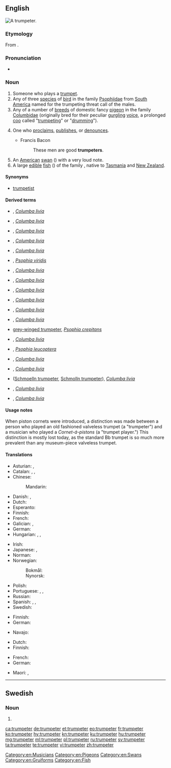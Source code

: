 ==English==
[[File:Chucho Valdés & The Afro-Cuban Messengers - 29.jpg|thumb|A trumpeter.]]
{{wikipedia|Trumpeter (bird)}}
{{wikipedia|Trumpeter (pigeon)}}

===Etymology===
From {{suffix|trumpet|er|lang=en}}.

===Pronunciation===
* {{IPA|/ˈtɹʌmpɛtɜ/|lang=en}}

===Noun===
{{en-noun}}

# Someone who plays a [[trumpet]].
# Any of three [[species]] of [[bird]] in the family [[Psophiidae]] from [[South America]] named for the trumpeting threat call of the males.
# Any of a number of [[breed|breeds]] of domestic fancy [[pigeon]] in the family [[Columbidae]] (originally bred for their peculiar [[gurgling]] [[voice]], a prolonged [[coo]] called "[[trumpeting]]" or "[[drumming]]").
# {{context|figurative|lang=en}} One who [[proclaim]]s, [[publish]]es, or [[denounce]]s.
#* Francis Bacon
#*: These men are good '''trumpeters'''.
# An [[American]] [[swan]] ({{taxlink|Olor buccinator|species|noshow=1}}) with a very loud note.
# A large [[edible]] [[fish]] ({{taxlink|Latris hecateia|species|noshow=1}}) of the family ''{{taxlink|Cirrhitidae|family|noshow=1}}'', native to [[Tasmania]] and [[New Zealand]].

{{Webster 1913}}

====Synonyms====
* [[trumpetist]]

====Derived terms====
* {{vern|Altenburg trumpeter|pedia=1}}, ''[[Columba livia]]''
* {{vern|Arabian trumpeter|pedia=1}}, ''[[Columba livia]]''
* {{vern|Bernburg trumpeter|pedia=1}}, ''[[Columba livia]]''
* {{vern|Bokhara trumpeter|pedia=1}}, ''[[Columba livia]]''
* {{vern|Czech trumpeter|pedia=1}}, ''[[Columba livia]]''
* {{vern|dark-winged trumpeter|pedia=1}}, ''[[Psophia viridis]]''
* {{vern|Dresden trumpeter|pedia=1}}, ''[[Columba livia]]''
* {{vern|English trumpeter|pedia=1}}, ''[[Columba livia]]''
* {{vern|Franconian trumpeter|pedia=1}}, ''[[Columba livia]]''
* {{vern|German beak-crested trumpeter|pedia=1}}, ''[[Columba livia]]''
* {{vern|German double-crested trumpeter|pedia=1}}, ''[[Columba livia]]''
* {{vern|German fork-tailed trumpeter|pedia=1}}, ''[[Columba livia]]''
* [[grey-winged trumpeter]], ''[[Psophia crepitans]]''
* {{vern|Harzburg trumpeter|pedia=1}}, ''[[Columba livia]]''
* {{vern|pale-winged trumpeter|pedia=1}}, ''[[Psophia leucoptera]]''
* {{vern|Russian trumpeter|pedia=1}}, ''[[Columba livia]]''
* {{vern|Saxon trumpeter|pedia=1}}, ''[[Columba livia]]''
* {{vern|Schmölln trumpeter|pedia=1}} ([[Schmoelln trumpeter]], [[Schmolln trumpeter]]), ''[[Columba livia]]''
* {{vern|Syrian trumpeter|pedia=1}}, ''[[Columba livia]]''
* {{vern|Vogtland trumpeter|pedia=1}}, ''[[Columba livia]]''

====Usage notes====
When piston cornets were introduced, a distinction was made between a person who played an old fashioned valveless trumpet (a "trumpeter") and a musician who played a ''Cornet-á-pistons'' (a "trumpet player.")  This distinction is mostly lost today, as the standard Bb trumpet is so much more prevalent than any museum-piece valveless trumpet.

====Translations====
{{trans-top|person who plays the trumpet}}
* Asturian: {{t|ast|trompetista|m|f}}, {{t|ast|trompeteru|m}}
* Catalan: {{t+|ca|trompetista|m|f}}, {{t|ca|trompeter|m}}, {{t+|ca|trompeta|m|f}}
* Chinese:
*: Mandarin: {{t+|cmn|喇叭手|tr=lǎbāshǒu|sc=Hani}}
* Danish: {{t|da|trompetist|c}}, {{t|da|trompeter|c}}
* Dutch: {{t+|nl|trompettist|m}}
* Esperanto: {{t|eo|trumpetisto}}
* Finnish: {{t+|fi|trumpetisti}}
* French: {{t+|fr|trompettiste|m|f}}
* Galician: {{t+|gl|trompetista|m|f}}, {{t+|gl|trompeta|m}}
* German: {{t+|de|Trompeter|m}}
* Hungarian: {{t|hu|trombitás}}, {{t+|hu|kürtös}}, {{t|hu|trombitajátékos}}
{{trans-mid}}
* Irish: {{t|ga|trumpadóir|m}}
* Japanese: {{t|ja|トランペッター|tr=toranpettā|sc=Jpan}}, {{t|ja|喇叭手|tr=らっぱしゅ, rappashu|sc=Jpan}}
* Norman: {{t|nrf|trompetteux|m}}
* Norwegian:
*: Bokmål: {{t|nb|trompetist|m}}
*: Nynorsk: {{t|nn|trompetist|m}}
* Polish: {{t|pl|trębacz|m}}
* Portuguese: {{t+|pt|trompetista|m|f}}, {{t|pt|trombeteiro|m}}, {{t+|pt|trombeta|m}}
* Russian: {{t+|ru|труба́ч|m}}
* Spanish: {{t|es|trompetista|m|f}}, {{t|es|trompetero|m}}, {{t+|es|trompeta|m}}
* Swedish: {{t+|sv|trumpetare|c}}
{{trans-bottom}}

{{trans-top|bird (Psophiidae)}}
* Finnish: {{t+|fi|kyssäkurki}}
* German: {{t|de|Trompetervogel|m}}
{{trans-mid}}
* Navajo: {{t|nv|tsiiyázhí}}
{{trans-bottom}}

{{trans-top|trumpeter pigeon (Columbidae)}}
* Dutch: {{t|nl|trommelduif|m|f}}
* Finnish: {{t+|fi|kesykyyhky}}
{{trans-mid}}
* French: {{t|fr|pigeon tambour|m}}
* German: {{t|de|Trommeltaube|f}}
{{trans-bottom}}

{{trans-top|a type of fish}}
{{trans-mid}}
* Maori: {{t|mi|kohikohi}}, {{t|mi|pōrae}}
{{trans-bottom}}

[[Category:en:Musicians]]
[[Category:en:Pigeons]]
[[Category:en:Swans]]
[[Category:en:Gruiforms]]
[[Category:en:Fish]]

----

==Swedish==

===Noun===
{{head|sv|noun form}}

# {{sv-noun-form-indef-pl|trumpet}}

[[ca:trumpeter]]
[[de:trumpeter]]
[[et:trumpeter]]
[[eo:trumpeter]]
[[fr:trumpeter]]
[[ko:trumpeter]]
[[hy:trumpeter]]
[[kn:trumpeter]]
[[ku:trumpeter]]
[[hu:trumpeter]]
[[mg:trumpeter]]
[[ml:trumpeter]]
[[pl:trumpeter]]
[[ru:trumpeter]]
[[sv:trumpeter]]
[[ta:trumpeter]]
[[te:trumpeter]]
[[vi:trumpeter]]
[[zh:trumpeter]]